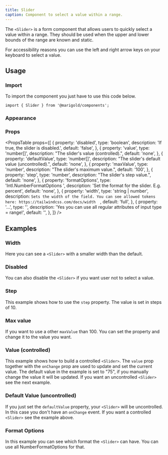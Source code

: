 ```yaml
---
title: Slider
caption: Component to select a value within a range.
---
```


The `<Slider>` is a form component that allows users to quickly select a value within a range. They should be used when the upper and lower bounds of the range are known and static.

For accessibility reasons you can use the left and right arrow keys on your keyboard to select a value.

## Usage

### Import

To import the component you just have to use this code below.

```tsx
import { Slider } from '@marigold/components';
```

### Appearance

<AppearanceTable component={title} />

### Props

<PropsTable
  props={[
    {
      property: 'disabled',
      type: 'boolean',
      description: 'If true, the slider is disabled.',
      default: 'false',
    },
    {
      property: 'value',
      type: 'number[]',
      description: "The slider's value (controlled).",
      default: 'none',
    },
    {
      property: 'defaultValue',
      type: 'number[]',
      description: "The slider's default value (uncontrolled).",
      default: 'none',
    },
    {
      property: 'maxValue',
      type: 'number',
      description: "The slider's maximum value.",
      default: '100',
    },
    {
      property: 'step',
      type: 'number',
      description: "The slider's step value.",
      default: 'none',
    },
    {
      property: 'formatOptions',
      type: 'Intl.NumberFormatOptions	',
      description: 'Set the format for the slider. E.g. percent',
      default: 'none',
    },
    {
      property: 'width',
      type: 'string | number',
      description: `Sets the width of the field. You can see allowed tokens here: https://tailwindcss.com/docs/width  `,
      default: 'full',
    },
    {
      property: '...',
      type: '',
      description:
        'Yes you can use all regular attributes of input type = range!',
      default: '',
    },
  ]}
/>

## Examples

### Width

Here you can see a `<Slider>` with a smaller width than the default.

<ComponentDemo file="./slider-width.demo.tsx" />

### Disabled

You can also disable the `<Slider>` if you want user not to select a value.

<ComponentDemo file="./slider-disabled.demo.tsx" />

### Step

This example shows how to use the `step` property. The value is set in steps of 10.

<ComponentDemo file="./slider-steps.demo.tsx" />

### Max value

If you want to use a other `maxValue` than 100. You can set the property and change it to the value you want.

<ComponentDemo file="./slider-max.demo.tsx" />

### Value (controlled)

This example shows how to build a controlled `<Slider>`. The `value` prop together with the `onChange` prop are used to update and set the current value. The default value in the example is set to "75", if you manually change the value it will be updated. If you want an uncontrolled `<Slider>` see the next example.

<ComponentDemo file="./slider-controlled.demo.tsx" />

### Default Value (uncontrolled)

If you just set the `defaultValue` property, your `<Slider>` will be uncontrolled. In this case you don't have an `onChange` event. If you want a controlled `<Slider>` see the example above.

<ComponentDemo file="./slider-uncontrolled.demo.tsx" />

### Format Options

In this example you can see which format the `<Slider>` can have. You can use all NumberFormatOptions for that.

<ComponentDemo file="./slider-format.demo.tsx" />
